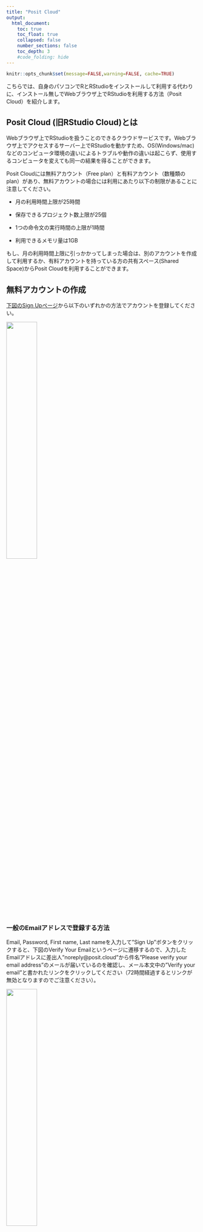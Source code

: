 ```yaml
---
title: "Posit Cloud"
output:
  html_document:
    toc: true
    toc_float: true
    collapsed: false
    number_sections: false
    toc_depth: 3
    #code_folding: hide
---
```


```r
knitr::opts_chunk$set(message=FALSE,warning=FALSE, cache=TRUE)
```

こちらでは、自身のパソコンでRとRStudioをインストールして利用する代わりに、インストール無しでWebブラウザ上でRStudioを利用する方法（Posit Cloud）を紹介します。

## Posit Cloud (旧RStudio Cloud)とは

Webブラウザ上でRStudioを扱うことのできるクラウドサービスです。Webブラウザ上でアクセスするサーバー上でRStudioを動かすため、OS(Windows/mac)などのコンピュータ環境の違いによるトラブルや動作の違いは起こらず、使用するコンピュータを変えても同一の結果を得ることができます。

Posit Cloudには無料アカウント（Free plan）と有料アカウント（数種類のplan）があり、無料アカウントの場合には利用にあたり以下の制限があることに注意してください。

- 月の利用時間上限が25時間

- 保存できるプロジェクト数上限が25個

- 1つの命令文の実行時間の上限が1時間

- 利用できるメモリ量は1GB

もし、月の利用時間上限に引っかかってしまった場合は、別のアカウントを作成して利用するか、有料アカウントを持っている方の共有スペース(Shared Space)からPosit Cloudを利用することができます。

## 無料アカウントの作成

[下図のSign Upページ](https://login.posit.cloud/register?redirect=https%3A%2F%2Fclient.login.posit.cloud%2Foauth%2Flogin%3Fshow_auth%3D0%26show_login%3D0)から以下のいずれかの方法でアカウントを登録してください。

![](images/signup.png){width=40%}

### 一般のEmailアドレスで登録する方法
Email, Password, First name, Last nameを入力して"Sign Up"ボタンをクリックすると、下図のVerify Your Emailというページに遷移するので、入力したEmailアドレスに差出人"noreply\@posit.cloud"から件名"Please verify your email address"のメールが届いているのを確認し、メール本文中の"Verify your email"と書かれたリンクをクリックしてください（72時間経過するとリンクが無効となりますのでご注意ください）。

![](images/verifyemail.png){width=40%}

クリックしたリンクから下図のページが表示されれば登録完了です。

![](images/verified.png){width=40%}

### Googleアカウントで登録する方法

"Sign Up with Google"をクリックすると、上部に"Googleにログイン"と書かれたページに遷移するので、Googleアカウントにログイン済であれば表示されるアカウントをクリックし、そうでなければGoogleアカウントのメールアドレスとパスワードを入力してください。その結果、ログイン後の画面が現れれば登録完了です。

## ログイン

アカウントの登録完了後は、[下図のLog Inページ](https://login.posit.cloud/)から以下のようにログインしてください。

![](images/login.png){width=40%}

### 一般のEmailアドレスで登録している場合

Email欄に登録したEmailアドレスを入力して"Continue"をクリックし、遷移したページのPassword欄にPasswordを入力して"Log In"をクリックしてください。すると、下図のような利用サービスを選択するページに遷移しますので、"RStudio Cloud"をクリックしてください。その結果、ログイン後の画面が現れればログイン完了です。

![](images/destination.png){width=40%}

### Googleアカウントで登録している場合

"Log In with Google"をクリックすると、上部に"Googleにログイン"と書かれたページに移るので、Googleアカウントにログイン済であれば表示されるアカウントをクリックし、そうでなければGoogleアカウントのメールアドレスとパスワードを入力してください。すると、上図のような利用サービスを選択するページに遷移しますので、"Posit Cloud"をクリックしてください。その結果、ログイン後の画面が現れればログイン完了です。

## ログイン後のRStudio起動

ログインが完了すると下図のようなログイン後の画面が現れます。

![](images/home.png){width=80%}

ログイン後の画面が現れたら、とりあえずRStudioのプロジェクトを起動してみましょう。上図の画面右上にある"New Project"をクリックし、出てきたプルダウンから"New RStudio Project"をクリックしてください。その後10秒ほど待機して、下図のような画面が現れたらRStudioを利用する準備完了となります。

![](images/newproject.png){width=80%}


